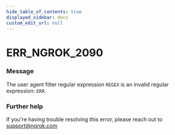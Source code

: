 ```yaml
---
hide_table_of_contents: true
displayed_sidebar: docs
custom_edit_url: null
---
```



# ERR_NGROK_2090

### Message

The user agent filter regular expression `REGEX` is an invalid regular expression: `ERR`.

### Further help

If you're having trouble resolving this error, please reach out to [support@ngrok.com](mailto:support@ngrok.com?subject=Help%20with%20ERR_NGROK_2090)

<ErrorDetails error="err_ngrok_2090" />
